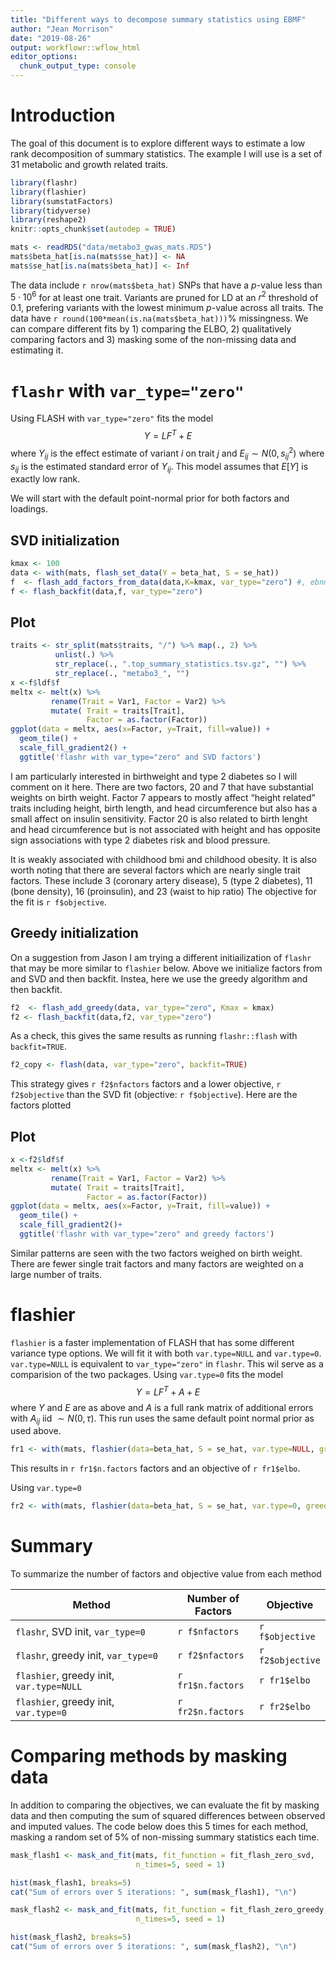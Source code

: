 ```yaml
---
title: "Different ways to decompose summary statistics using EBMF"
author: "Jean Morrison"
date: "2019-08-26"
output: workflowr::wflow_html
editor_options:
  chunk_output_type: console
---
```


# Introduction

The goal of this document is to explore different ways to estimate a low rank decomposition of summary statistics. The example I will use is a set of 31 metabolic and growth related traits.


```r
library(flashr)
library(flashier)
library(sumstatFactors)
library(tidyverse)
library(reshape2)
knitr::opts_chunk$set(autodep = TRUE)
```


```r
mats <- readRDS("data/metabo3_gwas_mats.RDS")
mats$beta_hat[is.na(mats$se_hat)] <- NA
mats$se_hat[is.na(mats$beta_hat)] <- Inf
```

The data include `r nrow(mats$beta_hat)` SNPs that have a $p$-value less than $5 \cdot 10^{6}$ for at least one trait. Variants are pruned for LD at an $r^2$ threshold of 0.1, prefering variants with the lowest minimum $p$-value across all traits. The data have `r round(100*mean(is.na(mats$beta_hat)))`% missingness. We can compare different fits by 1) comparing the ELBO, 2) qualitatively comparing factors and 3) masking some of the non-missing data and estimating it. 

# `flashr` with `var_type="zero"`


Using FLASH with `var_type="zero"` fits the model
$$
Y = LF^T + E
$$
where $Y_{ij}$ is the effect estimate of variant $i$ on trait $j$ and $E_{ij} \sim N(0, s_{ij}^2)$ where $s_{ij}$ is the estimated standard error of $Y_{ij}$. This model assumes that $E[Y]$ is exactly low rank. 

We will start with the default point-normal prior for both factors and loadings. 

## SVD initialization

```r
kmax <- 100
data <- with(mats, flash_set_data(Y = beta_hat, S = se_hat))
f  <- flash_add_factors_from_data(data,K=kmax, var_type="zero") #, ebnm_fn = "ebnm_ash")
f <- flash_backfit(data,f, var_type="zero") 
```

## Plot

```r
traits <- str_split(mats$traits, "/") %>% map(., 2) %>% 
          unlist(.) %>%
          str_replace(., ".top_summary_statistics.tsv.gz", "") %>%
          str_replace(., "metabo3_", "")
x <-f$ldf$f
meltx <- melt(x) %>%
         rename(Trait = Var1, Factor = Var2) %>%
         mutate( Trait = traits[Trait], 
                 Factor = as.factor(Factor))
ggplot(data = meltx, aes(x=Factor, y=Trait, fill=value)) + 
  geom_tile() + 
  scale_fill_gradient2() + 
  ggtitle('flashr with var_type="zero" and SVD factors')
```

I am particularly interested in birthweight and type 2 diabetes so I will comment on it here. There are two factors, 20 and 7 that have substantial weights on birth weight. Factor 7 appears to mostly affect "height related" traits including height, birth length, and head circumference but also has a small affect on insulin sensitivity. Factor 20 is also related to birth lenght and head circumference but is not associated with height and has opposite sign associations with type 2 diabetes risk and blood pressure. 

It is weakly associated with childhood bmi and childhood obesity. It is also worth noting that there are several factors which are nearly single trait factors. These include 
3 (coronary artery disease), 5 (type 2 diabetes), 11 (bone density), 16 (proinsulin), and 23 (waist to hip ratio)
 The objective for the fit is `r f$objective`. 

## Greedy initialization

On a suggestion from Jason I am trying a different initiailization of `flashr` that may be more similar to `flashier` below. Above we initialize factors from and SVD and then backfit. Instea, here we use the greedy algorithm and then backfit.

```r

f2  <- flash_add_greedy(data, var_type="zero", Kmax = kmax)
f2 <- flash_backfit(data,f2, var_type="zero")
```

As a check, this gives the same results as running `flashr::flash` with `backfit=TRUE`. 
```r
f2_copy <- flash(data, var_type="zero", backfit=TRUE)
```

This strategy gives `r f2$nfactors` factors and a lower objective, `r f2$objective` than the SVD fit (objective: `r f$objective`). Here are the factors plotted

## Plot

```r

x <-f2$ldf$f
meltx <- melt(x) %>%
         rename(Trait = Var1, Factor = Var2) %>%
         mutate( Trait = traits[Trait], 
                 Factor = as.factor(Factor))
ggplot(data = meltx, aes(x=Factor, y=Trait, fill=value)) + 
  geom_tile() + 
  scale_fill_gradient2()+ 
  ggtitle('flashr with var_type="zero" and greedy factors')
```

Similar patterns are seen with the two factors weighed on birth weight. There are fewer single trait factors and many factors are weighted on a large number of traits. 

# flashier

`flashier` is a faster implementation of FLASH that has some different variance type options. We will fit it with both `var.type=NULL` and `var.type=0`. `var.type=NULL` is equivalent to `var_type="zero"` in `flashr`. This wil serve as a comparision of the two packages. Using `var.type=0` fits the model 
$$
Y = LF^T + A + E
$$
where $Y$ and $E$ are as above and $A$ is a full rank matrix of additional errors with $A_{ij}$ iid $\sim N(0, \tau)$. This run uses the same default point normal prior as used above. 

```r
fr1 <- with(mats, flashier(data=beta_hat, S = se_hat, var.type=NULL, greedy.Kmax = 100, init.tol=1e-4, fit = "full", verbose.lvl=3))
```

This results in `r fr1$n.factors` factors and an objective of `r fr1$elbo`. 


Using `var.type=0`
```r
fr2 <- with(mats, flashier(data=beta_hat, S = se_hat, var.type=0, greedy.Kmax = 100, init.tol=1e-4, fit = "full", verbose.lvl=3))
```

# Summary

To summarize the number of factors and objective value from each method



Method                                  |  Number of Factors | Objective
----------------------------------------|--------------------|---------------
`flashr`,  SVD init, `var_type=0`       | `r f$nfactors`     | `r f$objective`
`flashr`, greedy init, `var_type=0`     | `r f2$nfactors`     | `r f2$objective`
`flashier`, greedy init, `var.type=NULL`| `r fr1$n.factors`  | `r fr1$elbo`
`flashier`, greedy init, `var.type=0`   | `r fr2$n.factors`  | `r fr2$elbo`


# Comparing methods by masking data

In addition to comparing the objectives, we can evaluate the fit by masking data and then computing the sum of squared differences between observed and imputed values. The code below does this 5 times for each method, masking a random set of 5\% of non-missing summary statistics each time.

```r
mask_flash1 <- mask_and_fit(mats, fit_function = fit_flash_zero_svd, 
                            n_times=5, seed = 1)
```

```r
hist(mask_flash1, breaks=5)
cat("Sum of errors over 5 iterations: ", sum(mask_flash1), "\n")
```


```r
mask_flash2 <- mask_and_fit(mats, fit_function = fit_flash_zero_greedy, 
                            n_times=5, seed = 1)
```

```r
hist(mask_flash2, breaks=5)
cat("Sum of errors over 5 iterations: ", sum(mask_flash2), "\n")
```
